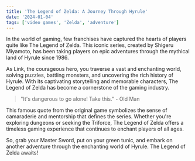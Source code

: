 ```yaml
---
title: 'The Legend of Zelda: A Journey Through Hyrule'
date: '2024-01-04'
tags: ['video games', 'Zelda', 'adventure']
---
```


In the world of gaming, few franchises have captured the hearts of players quite like The Legend of Zelda. This iconic series, created by Shigeru Miyamoto, has been taking players on epic adventures through the mythical land of Hyrule since 1986.

As Link, the courageous hero, you traverse a vast and enchanting world, solving puzzles, battling monsters, and uncovering the rich history of Hyrule. With its captivating storytelling and memorable characters, The Legend of Zelda has become a cornerstone of the gaming industry.

> "It's dangerous to go alone! Take this." - Old Man

This famous quote from the original game symbolizes the sense of camaraderie and mentorship that defines the series. Whether you're exploring dungeons or seeking the Triforce, The Legend of Zelda offers a timeless gaming experience that continues to enchant players of all ages.

So, grab your Master Sword, put on your green tunic, and embark on another adventure through the enchanting world of Hyrule. The Legend of Zelda awaits!
